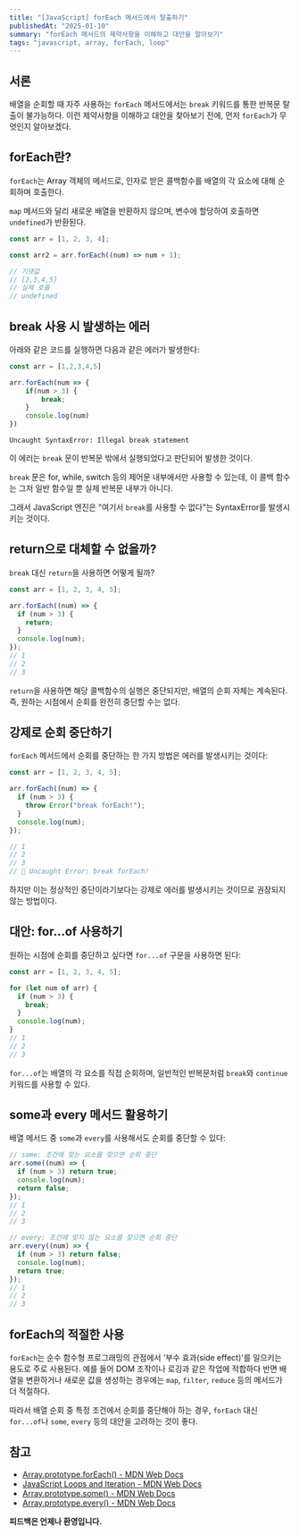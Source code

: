 ```yaml
---
title: "[JavaScript] forEach 메서드에서 탈출하기"
publishedAt: "2025-01-10"
summary: "forEach 메서드의 제약사항을 이해하고 대안을 알아보기"
tags: "javascript, array, forEach, loop"
---
```


## 서론

배열을 순회할 때 자주 사용하는 `forEach` 메서드에서는 `break` 키워드를 통한 반복문 탈출이 불가능하다. 이런 제약사항을 이해하고 대안을 찾아보기 전에, 먼저 `forEach`가 무엇인지 알아보겠다.

## forEach란?

`forEach`는 Array 객체의 메서드로, 인자로 받은 콜백함수를 배열의 각 요소에 대해 순회하며 호출한다.

`map` 메서드와 달리 새로운 배열을 반환하지 않으며, 변수에 할당하여 호출하면 `undefined`가 반환된다.

```jsx
const arr = [1, 2, 3, 4];

const arr2 = arr.forEach((num) => num + 1);

// 기댓값
// [2,3,4,5]
// 실제 호출
// undefined
```

## break 사용 시 발생하는 에러

아래와 같은 코드를 실행하면 다음과 같은 에러가 발생한다:

```jsx
const arr = [1,2,3,4,5]

arr.forEach(num => {
    if(num > 3) {
        break;
    }
    console.log(num)
})
```

```
Uncaught SyntaxError: Illegal break statement
```

이 에러는 `break` 문이 반복문 밖에서 실행되었다고 판단되어 발생한 것이다.

`break` 문은 for, while, switch 등의 제어문 내부에서만 사용할 수 있는데, 이 콜백 함수는 그저 일반 함수일 뿐 실제 반복문 내부가 아니다.

그래서 JavaScript 엔진은 "여기서 `break`를 사용할 수 없다"는 SyntaxError를 발생시키는 것이다.

## return으로 대체할 수 없을까?

`break` 대신 `return`을 사용하면 어떻게 될까?

```jsx
const arr = [1, 2, 3, 4, 5];

arr.forEach((num) => {
  if (num > 3) {
    return;
  }
  console.log(num);
});
// 1
// 2
// 3
```

`return`을 사용하면 해당 콜백함수의 실행은 중단되지만, 배열의 순회 자체는 계속된다. 즉, 원하는 시점에서 순회를 완전히 중단할 수는 없다.

## 강제로 순회 중단하기

`forEach` 메서드에서 순회를 중단하는 한 가지 방법은 에러를 발생시키는 것이다:

```jsx
const arr = [1, 2, 3, 4, 5];

arr.forEach((num) => {
  if (num > 3) {
    throw Error("break forEach!");
  }
  console.log(num);
});

// 1
// 2
// 3
// 🚫 Uncaught Error: break forEach!
```

하지만 이는 정상적인 중단이라기보다는 강제로 에러를 발생시키는 것이므로 권장되지 않는 방법이다.

## 대안: for...of 사용하기

원하는 시점에 순회를 중단하고 싶다면 `for...of` 구문을 사용하면 된다:

```jsx
const arr = [1, 2, 3, 4, 5];

for (let num of arr) {
  if (num > 3) {
    break;
  }
  console.log(num);
}
// 1
// 2
// 3
```

`for...of`는 배열의 각 요소를 직접 순회하며, 일반적인 반복문처럼 `break`와 `continue` 키워드를 사용할 수 있다.

## some과 every 메서드 활용하기

배열 메서드 중 `some`과 `every`를 사용해서도 순회를 중단할 수 있다:

```jsx
// some: 조건에 맞는 요소를 찾으면 순회 중단
arr.some((num) => {
  if (num > 3) return true;
  console.log(num);
  return false;
});
// 1
// 2
// 3

// every: 조건에 맞지 않는 요소를 찾으면 순회 중단
arr.every((num) => {
  if (num > 3) return false;
  console.log(num);
  return true;
});
// 1
// 2
// 3
```

## forEach의 적절한 사용

`forEach`는 순수 함수형 프로그래밍의 관점에서 '부수 효과(side effect)'를 일으키는 용도로 주로 사용된다. 예를 들어 DOM 조작이나 로깅과 같은 작업에 적합하다 반면 배열을 변환하거나 새로운 값을 생성하는 경우에는 `map`, `filter`, `reduce` 등의 메서드가 더 적절하다.

따라서 배열 순회 중 특정 조건에서 순회를 중단해야 하는 경우, `forEach` 대신 `for...of`나 `some`, `every` 등의 대안을 고려하는 것이 좋다.

## 참고

- [Array.prototype.forEach() - MDN Web Docs](https://developer.mozilla.org/ko/docs/Web/JavaScript/Reference/Global_Objects/Array/forEach)
- [JavaScript Loops and Iteration - MDN Web Docs](https://developer.mozilla.org/ko/docs/Web/JavaScript/Guide/Loops_and_iteration)
- [Array.prototype.some() - MDN Web Docs](https://developer.mozilla.org/ko/docs/Web/JavaScript/Reference/Global_Objects/Array/some)
- [Array.prototype.every() - MDN Web Docs](https://developer.mozilla.org/ko/docs/Web/JavaScript/Reference/Global_Objects/Array/every)

**피드백은 언제나 환영입니다.**
